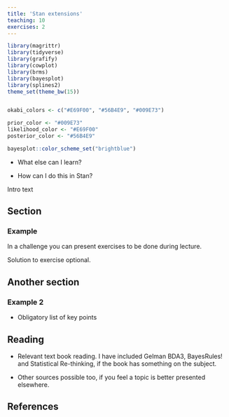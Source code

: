 ```yaml
---
title: 'Stan extensions'
teaching: 10
exercises: 2
---
```



```r
library(magrittr)
library(tidyverse)
library(grafify)
library(cowplot)
library(brms)
library(bayesplot)
library(splines2)
theme_set(theme_bw(15))


okabi_colors <- c("#E69F00", "#56B4E9", "#009E73")

prior_color <- "#009E73"
likelihood_color <- "#E69F00"
posterior_color <- "#56B4E9"

bayesplot::color_scheme_set("brightblue")
```


:::::::::::::::::::::::::::::::::::::: questions

- What else can I learn?

::::::::::::::::::::::::::::::::::::::::::::::::

::::::::::::::::::::::::::::::::::::: objectives

- How can I do this in Stan?

::::::::::::::::::::::::::::::::::::::::::::::::


Intro text


## Section



### Example 


::::::::::::::::::::::::::::::::::::::::: challenge

In a challenge you can present exercises to be done during lecture. 

::::::::::::::::::::::::::::::: solution

Solution to exercise optional. 

::::::::::::::::::::::::::::::::::::::::

:::::::::::::::::::::::::::::::::::::::::::::::::::


## Another section




### Example 2

::::::::::::::::::::::::::::::::::::: keypoints 

- Obligatory list of key points

::::::::::::::::::::::::::::::::::::::::::::::::



## Reading

- Relevant text book reading. I have included Gelman BDA3, BayesRules! and Statistical Re-thinking, if the book has something on the subject. 

- Other sources possible too, if you feel a topic is better presented elsewhere. 

## References

